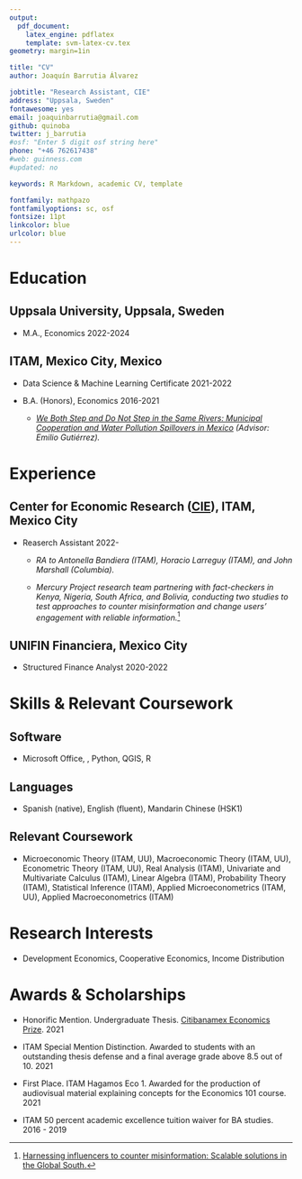 ```yaml
---
output: 
  pdf_document:
    latex_engine: pdflatex
    template: svm-latex-cv.tex
geometry: margin=1in

title: "CV"
author: Joaquín Barrutia Álvarez

jobtitle: "Research Assistant, CIE"
address: "Uppsala, Sweden"
fontawesome: yes
email: joaquinbarrutia@gmail.com  
github: quinoba
twitter: j_barrutia
#osf: "Enter 5 digit osf string here"
phone: "+46 762617438"
#web: guinness.com
#updated: no

keywords: R Markdown, academic CV, template

fontfamily: mathpazo
fontfamilyoptions: sc, osf
fontsize: 11pt
linkcolor: blue
urlcolor: blue
---
```


\cfoot{\scriptsize  Joaquín Barrutia - CV}

# Education

## Uppsala University, Uppsala, Sweden
- M.A., Economics \hfill 2022-2024

## ITAM, Mexico City, Mexico 
- Data Science & Machine Learning Certificate \hfill 2021-2022

- B.A. (Honors), Economics  \hfill 2016-2021
  - *[We Both Step and Do Not Step in the Same Rivers:  Municipal Cooperation and Water Pollution Spillovers in Mexico](https://github.com/quinoba/Spillovers_Cooperation) (Advisor: Emilio Gutiérrez).*

# Experience

## Center for Economic Research ([CIE](http://cie.itam.mx/)), ITAM, Mexico City

- Reaserch Assistant \hfill 2022-

  - *RA to Antonella Bandiera (ITAM), Horacio Larreguy (ITAM), and John Marshall (Columbia).* 

  - *Mercury Project research team partnering with fact-checkers in Kenya, Nigeria, South Africa, and Bolivia, conducting two studies to test approaches to counter misinformation and change users’ engagement with reliable information.*^[[Harnessing influencers to counter misinformation: Scalable solutions in the Global South.](https://www.ssrc.org/grantees/general-scalable-solutions-to-counter-misinformation-in-the-global-south/)]

## UNIFIN Financiera, Mexico City

- Structured Finance Analyst \hfill 2020-2022

# Skills & Relevant Coursework

## Software

- Microsoft Office, \LaTeX, Python, QGIS, R

## Languages

- Spanish (native), English (fluent), Mandarin Chinese (HSK1)

## Relevant Coursework

- Microeconomic Theory (ITAM, UU), Macroeconomic Theory (ITAM, UU), Econometric Theory (ITAM, UU), Real Analysis (ITAM), Univariate and Multivariate Calculus (ITAM), Linear Algebra (ITAM), Probability Theory (ITAM), Statistical Inference (ITAM), Applied Microeconometrics (ITAM, UU), Applied Macroeconometrics (ITAM)

# Research Interests 

- Development Economics, Cooperative Economics, Income Distribution

# Awards & Scholarships

- Honorific Mention. Undergraduate Thesis. [Citibanamex Economics Prize](https://www.banamex.com/premioeconomia/index.html). \hfill 2021

- ITAM Special Mention Distinction. Awarded to students with an outstanding thesis
defense and a final average grade above 8.5 out of 10. \hfill 2021

- First Place. ITAM Hagamos Eco 1. Awarded for the production of audiovisual material explaining concepts for the Economics 101 course. \hfill 2021

- ITAM 50 percent academic excellence tuition waiver for BA studies. \hfill 2016 - 2019

